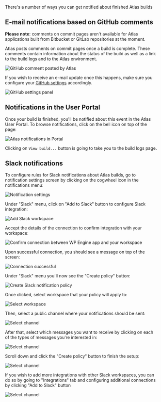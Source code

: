There's a number of ways you can get notified about finished Atlas builds

## E-mail notifications based on GitHub comments

**Please note:** comments on commit pages aren't available for Atlas applications built from Bitbucket or GitLab repositories at the moment.

Atlas posts comments on commit pages once a build is complete. These comments contain information about the status of the build as well as a link to the build logs and to the Atlas environment.

![GitHub comment posted by Atlas](./assets/img/notifications/gh-comment.png)

If you wish to receive an e-mail update once this happens, make sure you configure your [GitHub settings](https://docs.github.com/en/account-and-profile/managing-subscriptions-and-notifications-on-github/setting-up-notifications/configuring-notifications#customizing-your-email-notifications) accordingly.

![GitHub settings panel](./assets/img/notifications/gh-settings.png)


## Notifications in the User Portal
Once your build is finished, you'll be notified about this event in the Atlas User Portal. To browse notifications, click on the bell icon on top of the page:

![Atlas notifications in Portal](./assets/img/notifications/portal-notifications.png)

Clicking on `View build...` button is going to take you to the build logs page. 


## Slack notifications

To configure rules for Slack notifications about Atlas builds, go to notification settings screen by clicking on the cogwheel icon in the notifications menu:

![Notification settings](./assets/img/notifications/notification-settings.png)

Under "Slack" menu, click on "Add to Slack" button to configure Slack integration:

![Add Slack workspace](./assets/img/notifications/add-to-slack.png)

Accept the details of the connection to confirm integration with your workspace:

![Confirm connection between WP Engine app and your workspace](./assets/img/notifications/accept-connection.png)

Upon successful connection, you should see a message on top of the screen:

![Connection successful](./assets/img/notifications/confirm-connection.png)

Under "Slack" menu you'll now see the "Create policy" button:

![Create Slack notification policy](./assets/img/notifications/create-policy.png)

Once clicked, select workspace that your policy will apply to:

![Select workspace](./assets/img/notifications/select-integration.png)

Then, select a public channel where your notifications should be sent:

![Select channel](./assets/img/notifications/select-channel.png)

After that, select which messages you want to receive by clicking on each of the types of messages you're interested in:

![Select channel](./assets/img/notifications/select-messages.png)

Scroll down and click the "Create policy" button to finish the setup:

![Select channel](./assets/img/notifications/confirm-policy-creation.png)

If you wish to add more integrations with other Slack workspaces, you can do so by going to "Integrations" tab and configuring additional connections by clicking "Add to Slack" button

![Select channel](./assets/img/notifications/add-more-integrations.png)

